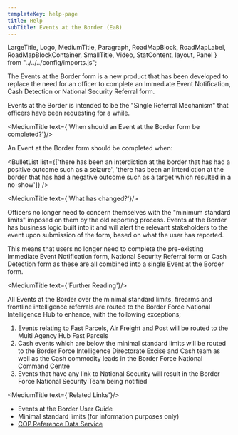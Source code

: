 ```yaml
---
templateKey: help-page
title: Help
subTitle: Events at the Border (EaB)
---
```

LargeTitle, Logo, MediumTitle, Paragraph, RoadMapBlock, RoadMapLabel, RoadMapBlockContainer, SmallTitle, Video, StatContent, layout, Panel } from "../../../config/imports.js";

The Events at the Border form is a new product that has been developed to replace the need for an officer to complete an Immediate Event Notification, Cash Detection or National Security Referral form.

Events at the Border is intended to be the "Single Referral Mechanism" that officers have been requesting for a while.

<MediumTitle text={'When should an Event at the Border form be completed?'}/>

An Event at the Border form should be completed when:

<BulletList list={['there has been an interdiction at the border that has had a positive outcome such as a seizure', 'there has been an interdiction at the border that has had a negative outcome such as a target which resulted in a no-show']} />

<MediumTitle text={'What has changed?'}/>

Officers no longer need to concern themselves with the "minimum standard limits" imposed on them by the old reporting process. 
Events at the Border has business logic built into it and will alert the relevant stakeholders to the event upon submission of the form, based on what the user has reported.

This means that users no longer need to complete the pre-existing Immediate Event Notification form, National Security Referral form or Cash Detection form as these are all combined into a single Event at the Border form.

<MediumTitle text={'Further Reading'}/>

All Events at the Border over the <Link class="govuk-link" to="/help/eab/minimal-standard-limits/">minimal standard limits,</Link> firearms and frontline intelligence referrals are routed to the Border Force National Intelligence Hub to enhance, with the following exceptions;

<ol class="govuk-list govuk-list--number">
  <li>Events relating to Fast Parcels, Air Freight and Post will be routed to the Multi Agency Hub Fast Parcels</li>
  <li>Cash events which are below the minimal standard limits will be routed to the Border Force Intelligence Directorate Excise and Cash team as well as the Cash commodity leads in the Border Force National Command Centre</li>
  <li>Events that have any link to National Security will result in the Border Force National Security Team being notified</li>
</ol>

<MediumTitle text={'Related Links'}/>

<ul class="govuk-list govuk-list--bullet">
  <li><Link class="govuk-link" to="/help/eab/events-at-the-border-user-guide/">Events at the Border User Guide</Link></li>
	<li><Link class="govuk-link" to="/help/eab/minimal-standard-limits/">Minimal standard limits (for information purposes only)</Link></li>
	<li><a class="govuk-link" href="https://www.refdata.homeoffice.gov.uk/" target="_blank">COP Reference Data Service</a></li>
</ul>
